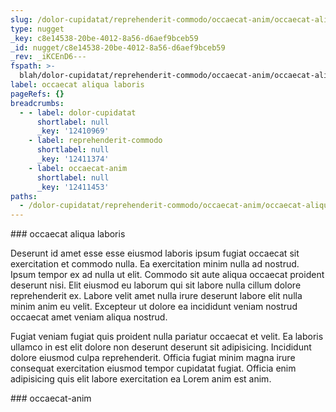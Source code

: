 ```yaml
---
slug: /dolor-cupidatat/reprehenderit-commodo/occaecat-anim/occaecat-aliqua-laboris
type: nugget
_key: c8e14538-20be-4012-8a56-d6aef9bceb59
_id: nugget/c8e14538-20be-4012-8a56-d6aef9bceb59
_rev: _iKCEnD6---
fspath: >-
  blah/dolor-cupidatat/reprehenderit-commodo/occaecat-anim/occaecat-aliqua-laboris.md
label: occaecat aliqua laboris
pageRefs: {}
breadcrumbs:
  - - label: dolor-cupidatat
      shortlabel: null
      _key: '12410969'
    - label: reprehenderit-commodo
      shortlabel: null
      _key: '12411374'
    - label: occaecat-anim
      shortlabel: null
      _key: '12411453'
paths:
  - /dolor-cupidatat/reprehenderit-commodo/occaecat-anim/occaecat-aliqua-laboris
---
```


<NuggetArea>
<Nugget slug="/dolor-cupidatat/reprehenderit-commodo/occaecat-anim/occaecat-aliqua-laboris" type="nugget" _key="c8e14538-20be-4012-8a56-d6aef9bceb59" _id="nugget/c8e14538-20be-4012-8a56-d6aef9bceb59" _rev="_iKCEnD6---" fspath="blah/dolor-cupidatat/reprehenderit-commodo/occaecat-anim/occaecat-aliqua-laboris.md" label="occaecat aliqua laboris" paths="/dolor-cupidatat/reprehenderit-commodo/occaecat-anim/occaecat-aliqua-laboris">
<NuggetBody>
### occaecat aliqua laboris

Deserunt id amet esse esse eiusmod laboris ipsum fugiat occaecat sit exercitation et commodo nulla. Ea exercitation minim nulla ad nostrud. Ipsum tempor ex ad nulla ut elit. Commodo sit aute aliqua occaecat proident deserunt nisi. Elit eiusmod eu laborum qui sit labore nulla cillum dolore reprehenderit ex. Labore velit amet nulla irure deserunt labore elit nulla minim anim eu velit. Excepteur ut dolore ea incididunt veniam nostrud occaecat amet veniam aliqua nostrud.

Fugiat veniam fugiat quis proident nulla pariatur occaecat et velit. Ea laboris ullamco in est elit dolore non deserunt deserunt sit adipisicing. Incididunt dolore eiusmod culpa reprehenderit. Officia fugiat minim magna irure consequat exercitation eiusmod tempor cupidatat fugiat. Officia enim adipisicing quis elit labore exercitation ea Lorem anim est anim.

</NuggetBody>
<Breadcrumbs>
<Crumbs>
<Crumb _key="12410969" label="dolor-cupidatat" /><Crumb _key="12411374" label="reprehenderit-commodo" /><Crumb _key="12411453" label="occaecat-anim" />
</Crumbs>
</Breadcrumbs>
</Nugget>

<NuggetsInbound>
</NuggetsInbound>
<NuggetsOutbound>
</NuggetsOutbound>
</NuggetArea>
<PassagesInbound>
<Passage direction="inbound" type="passage" _key="12411453" _id="passage/12411453" _rev="_iKCEnD2--_" label="occaecat-anim" passage="occaecat-anim" fspath="blah/dolor-cupidatat/reprehenderit-commodo/occaecat-anim" paths="/dolor-cupidatat/reprehenderit-commodo/occaecat-anim" slug="/dolor-cupidatat/reprehenderit-commodo/occaecat-anim">
<NuggetBody>
### occaecat-anim

</NuggetBody>
<Breadcrumbs>
<Crumbs>
<Crumb _key="12410969" label="dolor-cupidatat" /><Crumb _key="12411374" label="reprehenderit-commodo" />
</Crumbs>
</Breadcrumbs>
</Passage>

</PassagesInbound>
<PassagesOutbound>
</PassagesOutbound>